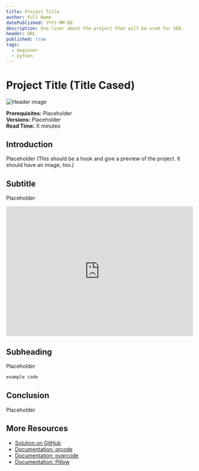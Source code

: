 ```yaml
---
title: Project Title
author: Full Name
datePublished: YYYY-MM-DD
description: One-liner about the project that will be used for SEO.
header: URL
published: true
tags:
  - beginner
  - python
---
```


# Project Title (Title Cased)

<AuthorAvatar author_name="Full Name" author_avatar="URL" />

![Header image](URL)

**Prerequisites:** Placeholder  
**Versions:** Placeholder  
**Read Time:** X minutes  

## Introduction

Placeholder (This should be a hook and give a preview of the project. It should have an image, too.)

## Subtitle

Placeholder

<iframe
  width="100%"
  height="350px"
  src="https://www.youtube.com/embed/eIUD_NE1BDo?controls=0"
  title="YouTube video player"
  frameborder="0"
  allow="accelerometer; clipboard-write; encrypted-media; gyroscope; picture-in-picture"
  allowfullscreen
></iframe>  

## Subheading

Placeholder

```py
example code
```

## Conclusion

Placeholder

## More Resources

- [Solution on GitHub](https://github.com/codedex-io/projects/blob/main/projects/generate-a-qr-code-with-python/qr_code.py)
- [Documentation: qrcode](https://pypi.org/project/qrcode/)
- [Documentation: pyqrcode](https://pypi.org/project/PyQRCode/)
- [Documentation: Pillow](https://pypi.org/project/Pillow/)
